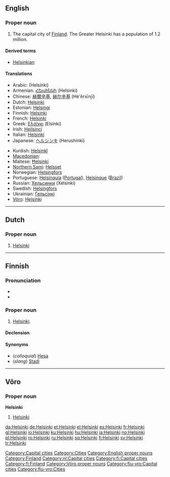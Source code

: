 {{wikipedia}}
==English==

===Proper noun===
{{en-proper noun}}

# The capital city of [[Finland]]. The Greater Helsinki has a population of 1.2 million.

====Derived terms====
*[[Helsinkian]]

====Translations====
{{trans-top|the capital city of Finland}}
* Arabic: {{Arab|[[هلسنكي]]}} (Helsínki)
* Armenian: [[Հելսինկի]] (Helsinki)
* Chinese: [[赫爾辛基]], [[赫尔辛基]] (Hè'ěrxīnjī)
* Dutch: [[Helsinki]]
* Estonian: [[Helsingi]]
* Finnish: [[#Finnish|Helsinki]]
* French: [[#French|Helsinki]]
* Greek: [[Ελσίνκι]] (Elsínki) {{n}}
* Irish: [[Heilsincí]]
* Italian: [[#Italian|Helsinki]] {{f}}
* Japanese: [[ヘルシンキ]] (Herushinki)
{{trans-mid}}
* Kurdish: [[Helsinkî]] {{f}}
* [[Macedonian]]: {{t|mk|Хелсинки|tr=Hélsinki|sc=Cyrl}}
* Maltese: [[Ħelsinki]]
* [[Northern Sami]]: [[Helsset]]
* Norwegian: [[Helsingfors]]
* Portuguese: [[Helsínquia]] ([[Portugal]]), [[Helsinque]] ([[Brazil]])
* Russian: [[Хельсинки]] (Xélsinki) {{m}} {{indeclinable}}
* Swedish: [[Helsingfors]]
* Ukrainian: [[Гельсiнкi]]
* [[Võro]]: [[#Võro|Helsinki]]
{{trans-bottom}}

[[Category:Capital cities]]
[[Category:Cities]]
[[Category:English proper nouns]]
[[Category:Finland]]

----

==Dutch==
{{wikipedia|lang=nl}}

===Proper noun===
{{infl|nl|proper noun}}
# [[#English|Helsinki]]

[[Category:nl:Capital cities]]
----

==Finnish==
{{wikipedia|lang=fi}}

===Pronunciation===
* {{IPA|lang=fi|[ˈhelsiŋki]}}
* {{hyphenation|hel|sin|ki}}

===Proper noun===
{{infl|fi|proper noun}}

# [[#English|Helsinki]].

====Declension====
{{fi-decl-tuoli|Helsi|nk|ng|ä|np=1}}

====Synonyms====
* (''colloquial'') [[Hesa]]
* (''slang'') [[Stadi]]

[[Category:fi:Capital cities]]
[[Category:fi:Finland]]

----

==Võro==

===Proper noun===
'''Helsinki'''

# [[#English|Helsinki]]

[[Category:Võro proper nouns]]
[[Category:fiu-vro:Capital cities]]
[[Category:fiu-vro:Cities]]

[[da:Helsinki]]
[[de:Helsinki]]
[[et:Helsinki]]
[[el:Helsinki]]
[[es:Helsinki]]
[[fr:Helsinki]]
[[gl:Helsinki]]
[[io:Helsinki]]
[[ku:Helsinki]]
[[hu:Helsinki]]
[[ja:Helsinki]]
[[no:Helsinki]]
[[pl:Helsinki]]
[[ro:Helsinki]]
[[ru:Helsinki]]
[[sq:Helsinki]]
[[fi:Helsinki]]
[[sv:Helsinki]]
[[tr:Helsinki]]